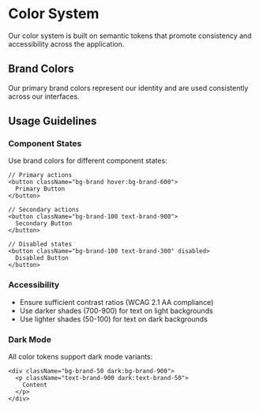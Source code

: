 
<Meta title="Foundation/Colors" />

# Color System

Our color system is built on semantic tokens that promote consistency and accessibility across the application.

## Brand Colors

Our primary brand colors represent our identity and are used consistently across our interfaces.

<ColorPalette>
  <ColorItem 
    title="Brand" 
    subtitle="Primary brand color"
    colors={{ 
      'brand': '#f2930d',
      'brand-50': '#fff8eb',
      'brand-100': '#ffecc7',
      'brand-200': '#ffd98a',
      'brand-300': '#ffc14d',
      'brand-400': '#f2930d',
      'brand-500': '#e68a0b',
      'brand-600': '#cc7a0a',
      'brand-700': '#a66208',
      'brand-800': '#804b06',
      'brand-900': '#663c05',
    }} 
  />
</ColorPalette>

## Usage Guidelines

### Component States

Use brand colors for different component states:

```tsx
// Primary actions
<button className="bg-brand hover:bg-brand-600">
  Primary Button
</button>

// Secondary actions
<button className="bg-brand-100 text-brand-900">
  Secondary Button
</button>

// Disabled states
<button className="bg-brand-100 text-brand-300" disabled>
  Disabled Button
</button>
```

### Accessibility

- Ensure sufficient contrast ratios (WCAG 2.1 AA compliance)
- Use darker shades (700-900) for text on light backgrounds
- Use lighter shades (50-100) for text on dark backgrounds

### Dark Mode

All color tokens support dark mode variants:

```tsx
<div className="bg-brand-50 dark:bg-brand-900">
  <p className="text-brand-900 dark:text-brand-50">
    Content
  </p>
</div>
``` 